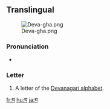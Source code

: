 ==Translingual==
[[File:Deva-gha.png|thumb]]

===Pronunciation===
* {{IPA|/gʱə/}}

===Letter===
{{mul-deva|gha}}

# A letter of the [[Devanagari alphabet]].

[[fr:घ]]
[[hu:घ]]
[[ja:घ]]